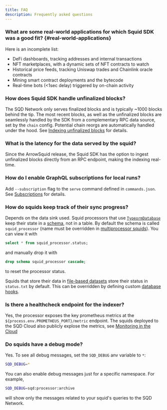 ```yaml
---
title: FAQ
description: Frequently asked questions
---
```


### What are some real-world applications for which Squid SDK was a good fit? {#real-world-applications}

Here is an incomplete list:
- DeFi dashboards, tracking addresses and internal transactions
- NFT marketplaces, with a dynamic sets of NFT contracts to watch
- Historical price feeds, tracking Uniswap trades and Chainlink oracle contracts
- Mining smart contract deployments and the bytecode
- Real-time bots (\<1sec delay) triggered by on-chain activity


### How does Squid SDK handle unfinalized blocks?

The SQD Network only serves finalized blocks and is typically ~1000 blocks behind the tip. The most recent blocks, as well as the unfinalized blocks are seamlessly handled by the SDK from a complementary RPC data source, set by the `chain` config. Potential chain reorgs are automatically handled under the hood. See [Indexing unfinalized blocks](/sdk/resources/unfinalized-blocks) for details.

### What is the latency for the data served by the squid? 

Since the ArrowSquid release, the Squid SDK has the option to ingest unfinalized blocks directly from an RPC endpoint, making the indexing real-time. 

### How do I enable GraphQL subscriptions for local runs?

Add `--subscription` flag to the `serve` command defined in `commands.json`. See [Subscriptions](/sdk/reference/openreader-server/configuration/subscriptions) for details.

### How do squids keep track of their sync progress?

Depends on the data sink used. Squid processors that use [`TypeormDatabase`](/sdk/resources/persisting-data/typeorm) keep their state in a [schema](https://www.postgresql.org/docs/current/sql-createschema.html), not in a table. By default the schema is called `squid_processor` (name must be overridden in [multiprocessor squids](/sdk/resources/multichain)). You can view it with
```sql
select * from squid_processor.status;
```
and manually drop it with
```sql
drop schema squid_processor cascade;
```
to reset the processor status.

Squids that store their data in [file-based datasets](/sdk/resources/persisting-data/file) store their status in `status.txt` by default. This can be overridden by defining custom [database hooks](/sdk/resources/persisting-data/file/#hooks).

### Is there a healthcheck endpoint for the indexer?

Yes, the processor exposes the key prometheus metrics at the `${process.env.PROMETHEUS_PORT}/metric` endpoint. The squids deployed to the SQD Cloud also publicly explose the metrics, see [Monitoring in the Cloud](/cloud/resources/monitoring/)

### Do squids have a debug mode?

Yes. To see all debug messages, set the `SQD_DEBUG` anv variable to `*`:
```bash title=".env"
SQD_DEBUG=*
```
You can also enable debug messages just for a specific namespace. For example,
```bash title=".env"
SQD_DEBUG=sqd:processor:archive
```
will show only the messages related to your squid's queries to the SQD Network.
